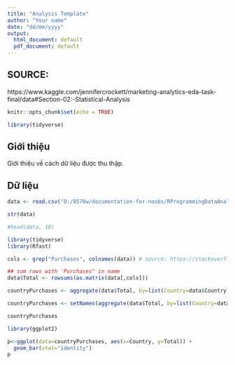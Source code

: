 ```yaml
---
title: "Analysis Template"
author: "Your name"
date: "dd/mm/yyyy"
output:
  html_document: default
  pdf_document: default
---
```


## SOURCE: 

https://www.kaggle.com/jennifercrockett/marketing-analytics-eda-task-final/data#Section-02:-Statistical-Analysis

```r
knitr::opts_chunk$set(echo = TRUE)
```

```r
library(tidyverse)
```

## Giới thiệu
Giới thiệu về cách dữ liệu được thu thập. 


## Dữ liệu
```r
data <- read.csv("D:/8570w/documentation-for-noobs/RProgrammingDataAnalysis-QuachDinhHoang/final/input/marketing_data.csv")

str(data)

#head(data, 10)
```

```r

library(tidyverse)
library(Rfast)

cols <- grep("Purchases", colnames(data)) # source: https://stackoverflow.com/a/62698637/8709178

## sum rows with 'Purchases" in name
data$Total <- rowsums(as.matrix(data[,cols]))
```

```r
countryPurchases <- aggregate(data$Total, by=list(Country=data$Country), FUN=sum)

countryPurchases <- setNames(aggregate(data$Total, by=list(Country=data$Country), FUN=sum), c("Country", "Total"))

countryPurchases
```


```r
library(ggplot2)

p<-ggplot(data=countryPurchases, aes(x=Country, y=Total)) +
  geom_bar(stat="identity")
p
   
```